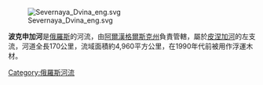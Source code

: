 {{Coord|64|00|48|N|44|14|24|E|display=title|region:RU-ARK_type:river_source:dewiki}}

[[Image:Severnaya_Dvina_eng.svg|right]]

'''波克申加河'''是[[俄羅斯|俄羅斯]]的河流，由[[阿爾漢格爾斯克州|阿爾漢格爾斯克州]]負責管轄，屬於[[皮涅加河|皮涅加河]]的左支流，河道全長170公里，流域面積約4,960平方公里，在1990年代前被用作浮運木材。

{{Russia-geo-stub}}
[[Category:俄羅斯河流|Category:俄羅斯河流]]
